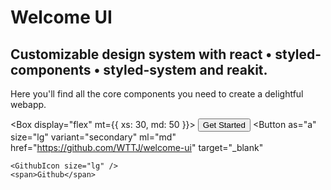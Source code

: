 
# Welcome UI

<Illustration />

## Customizable design system with react • styled-components • styled-system and reakit.

Here you'll find all the core components you need to create a delightful webapp.

<Box display="flex" mt={{ xs: 30, md: 50 }}>
  <NextLink href="/getting-started">
    <Button size="lg">
      <HardHatIcon size="lg" />
      <span>Get Started</span>
    </Button>
  </NextLink>
  <Button
    as="a"
    size="lg"
    variant="secondary"
    ml="md"
    href="https://github.com/WTTJ/welcome-ui"
    target="_blank"
  >
    <GithubIcon size="lg" />
    <span>Github</span>
  </Button>
</Box>
